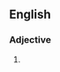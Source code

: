 ==English==

===Adjective===
{{en-adj|-}}

# {{standard spelling of|from=British spelling|lang=en|uncolored}}
